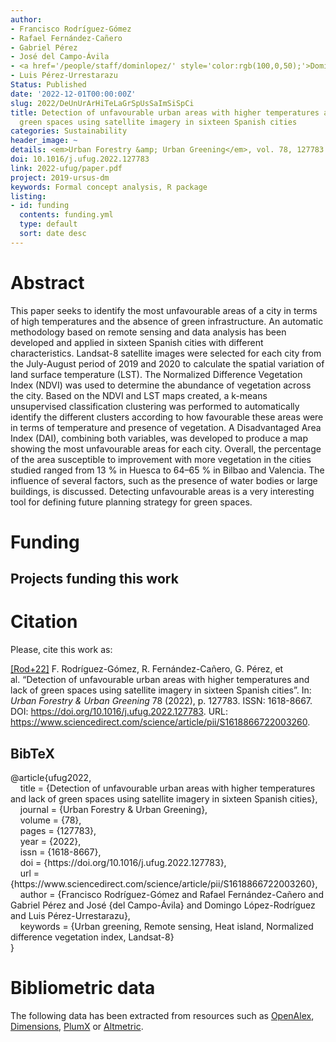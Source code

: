 ```yaml
---
author:
- Francisco Rodríguez-Gómez
- Rafael Fernández-Cañero
- Gabriel Pérez
- José del Campo-Ávila
- <a href='/people/staff/dominlopez/' style='color:rgb(100,0,50);'>Domingo López Rodríguez</a>
- Luis Pérez-Urrestarazu
Status: Published
date: '2022-12-01T00:00:00Z'
slug: 2022/DeUnUrArHiTeLaGrSpUsSaImSiSpCi
title: Detection of unfavourable urban areas with higher temperatures and lack of
  green spaces using satellite imagery in sixteen Spanish cities
categories: Sustainability
header_image: ~
details: <em>Urban Forestry &amp; Urban Greening</em>, vol. 78, 127783
doi: 10.1016/j.ufug.2022.127783
link: 2022-ufug/paper.pdf
project: 2019-ursus-dm
keywords: Formal concept analysis, R package
listing:
- id: funding
  contents: funding.yml
  type: default
  sort: date desc
---
```



# Abstract


This paper seeks to identify the most unfavourable areas of a city in terms of high temperatures and the absence of green infrastructure. An automatic methodology based on remote sensing and data analysis has been developed and applied in sixteen Spanish cities with different characteristics. Landsat-8 satellite images were selected for each city from the July-August period of 2019 and 2020 to calculate the spatial variation of land surface temperature (LST). The Normalized Difference Vegetation Index (NDVI) was used to determine the abundance of vegetation across the city. Based on the NDVI and LST maps created, a k-means unsupervised classification clustering was performed to automatically identify the different clusters according to how favourable these areas were in terms of temperature and presence of vegetation. A Disadvantaged Area Index (DAI), combining both variables, was developed to produce a map showing the most unfavourable areas for each city. Overall, the percentage of the area susceptible to improvement with more vegetation in the cities studied ranged from 13 % in Huesca to 64–65 % in Bilbao and Valencia. The influence of several factors, such as the presence of water bodies or large buildings, is discussed. Detecting unfavourable areas is a very interesting tool for defining future planning strategy for green spaces.




# Funding
::: {.callout-note appearance='minimal' collapse=false}
## Projects funding this work

:::{#funding}
:::
:::









# Citation
Please, cite this work as:


<a name=bib-ufug2022></a>[[Rod+22]](#cite-ufug2022) F. Rodríguez-Gómez, R. Fernández-Cañero, G. Pérez, et al. “Detection of unfavourable urban areas with higher temperatures and lack of green spaces using satellite imagery in sixteen Spanish cities”. In: _Urban Forestry & Urban Greening_ 78 (2022), p. 127783. ISSN: 1618-8667. DOI: [https://doi.org/10.1016/j.ufug.2022.127783](https://doi.org/https%3A%2F%2Fdoi.org%2F10.1016%2Fj.ufug.2022.127783). URL: [https://www.sciencedirect.com/science/article/pii/S1618866722003260](https://www.sciencedirect.com/science/article/pii/S1618866722003260).

::: {.callout-note appearance="minimal" collapse=true}

## BibTeX

@article{ufug2022,<br>&nbsp;&nbsp;&nbsp;&nbsp;title = {Detection of unfavourable urban areas with higher temperatures and lack of green spaces using satellite imagery in sixteen Spanish cities},<br>&nbsp;&nbsp;&nbsp;&nbsp;journal = {Urban Forestry \& Urban Greening},<br>&nbsp;&nbsp;&nbsp;&nbsp;volume = {78},<br>&nbsp;&nbsp;&nbsp;&nbsp;pages = {127783},<br>&nbsp;&nbsp;&nbsp;&nbsp;year = {2022},<br>&nbsp;&nbsp;&nbsp;&nbsp;issn = {1618-8667},<br>&nbsp;&nbsp;&nbsp;&nbsp;doi = {https://doi.org/10.1016/j.ufug.2022.127783},<br>&nbsp;&nbsp;&nbsp;&nbsp;url = {https://www.sciencedirect.com/science/article/pii/S1618866722003260},<br>&nbsp;&nbsp;&nbsp;&nbsp;author = {Francisco Rodríguez-Gómez and Rafael Fernández-Cañero and Gabriel Pérez and José {del Campo-Ávila} and Domingo López-Rodríguez and Luis Pérez-Urrestarazu},<br>&nbsp;&nbsp;&nbsp;&nbsp;keywords = {Urban greening, Remote sensing, Heat island, Normalized difference vegetation index, Landsat-8}<br>}

:::



# Bibliometric data


The following data has been extracted from resources such as [OpenAlex](https://openalex.org/), [Dimensions](https://app.dimensions.ai/), [PlumX](https://www.elsevier.com/insights/metrics/plumx) or [Altmetric](https://www.altmetric.com/).

<div style="display: flex; justify-content: center; align-items: center; height: 100%;">
<span class="__dimensions_badge_embed__" data-doi="10.1016/j.ufug.2022.127783" data-legend="always"></span></div><script async src="https://badge.dimensions.ai/badge.js" charset="utf-8"></script>

<div style="display: flex; justify-content: center; align-items: center; height: 100%;">
<a href="https://plu.mx/plum/a/?doi=10.1016/j.ufug.2022.127783" class="plumx-details" data-site="plum" data-hide-when-empty="true">Detection of unfavourable urban areas with higher temperatures and lack of green spaces using satellite imagery in sixteen Spanish cities</a></div>

<div style="display: flex; justify-content: center; align-items: center; height: 100%;">
<script type="text/javascript" src="https://d1bxh8uas1mnw7.cloudfront.net/assets/embed.js"></script><div data-badge-type="medium-donut" class="altmetric-embed" data-badge-details="right" data-doi="10.1016/j.ufug.2022.127783"></div></div>


## Cites

The following graph plots the number of cites received by this work from its publication, on a yearly basis.

```r
#| echo: false
#| results: asis
#| warning: false
#| message: false
source(here::here('scripts', 'manage_publications.R'))
df <- readRDS('citation_history.rds')
plot_citation_history(df)
```



## Papers citing this work

The following is a non-exhaustive list of papers that cite this work:


<a name=bib-Aznarez_2024></a>[[1]](#cite-Aznarez_2024) C. Aznarez, S. Kumar, A. Marquez-Torres, et al. “Ecosystem service mismatches evidence inequalities in urban heat vulnerability”. In: _Science of The Total Environment_ 922 (Apr. 2024), p. 171215. ISSN: 0048-9697. DOI: [10.1016/j.scitotenv.2024.171215](https://doi.org/10.1016%2Fj.scitotenv.2024.171215). URL: [http://dx.doi.org/10.1016/j.scitotenv.2024.171215](http://dx.doi.org/10.1016/j.scitotenv.2024.171215).

<a name=bib-Delgado_Capel_2023></a>[[2]](#cite-Delgado_Capel_2023) M. J. Delgado-Capel, P. Cariñanos, and M. Escudero-Viñolo. “Capacity of Urban Green Infrastructure Spaces to Ameliorate Heat Wave Impacts in Mediterranean Compact Cities: Case Study of Granada (South-Eastern Spain)”. In: _Land_ 12.5 (May. 2023), p. 1076. ISSN: 2073-445X. DOI: [10.3390/land12051076](https://doi.org/10.3390%2Fland12051076). URL: [http://dx.doi.org/10.3390/land12051076](http://dx.doi.org/10.3390/land12051076).

<a name=bib-Marquez_Torres_2025></a>[[3]](#cite-Marquez_Torres_2025) A. Marquez-Torres, S. Kumar, C. Aznarez, et al. “Assessing the cooling potential of green and blue infrastructure from twelve US cities with contrasting climate conditions”. In: _Urban Forestry &amp; Urban Greening_ 104 (Feb. 2025), p. 128660. ISSN: 1618-8667. DOI: [10.1016/j.ufug.2024.128660](https://doi.org/10.1016%2Fj.ufug.2024.128660). URL: [http://dx.doi.org/10.1016/j.ufug.2024.128660](http://dx.doi.org/10.1016/j.ufug.2024.128660).

<a name=bib-Rodr_guez_G_mez_2025></a>[[4]](#cite-Rodr_guez_G_mez_2025) F. Rodríguez-Gómez, J. del Campo-Ávila, D. López-Rodríguez, et al. “URSUS_UHI: URban SUStainability software for detection of unfavourable areas due to the Urban Heat Island effect”. In: _SoftwareX_ 29 (Feb. 2025), p. 101997. ISSN: 2352-7110. DOI: [10.1016/j.softx.2024.101997](https://doi.org/10.1016%2Fj.softx.2024.101997). URL: [http://dx.doi.org/10.1016/j.softx.2024.101997](http://dx.doi.org/10.1016/j.softx.2024.101997).

<a name=bib-Saxena_2023></a>[[5]](#cite-Saxena_2023) D. Saxena, M. Choudhary, and G. Sharma. “Land use and land cover change impact on characteristics of surface evapotranspiration in semi-arid environment of Western Rajasthan, India”. In: _Water Practice &amp; Technology_ 19.1 (Dec. 2023), p. 154–169. ISSN: 1751-231X. DOI: [10.2166/wpt.2023.222](https://doi.org/10.2166%2Fwpt.2023.222). URL: [http://dx.doi.org/10.2166/wpt.2023.222](http://dx.doi.org/10.2166/wpt.2023.222).

<a name=bib-Sokolenko_2023></a>[[6]](#cite-Sokolenko_2023) U. Sokolenko, Y. Honcharenko, and N. Oleksiichenko. “The Use of GIS Technologies for the Analysis and Monitoring of Green Infrastructure in Kharkiv, Ukraine”. In: _Smart Technologies in Urban Engineering_. Springer Nature Switzerland, 2023, p. 89–97. ISBN: 9783031468773. DOI: [10.1007/978-3-031-46877-3_8](https://doi.org/10.1007%2F978-3-031-46877-3_8). URL: [http://dx.doi.org/10.1007/978-3-031-46877-3_8](http://dx.doi.org/10.1007/978-3-031-46877-3_8).


